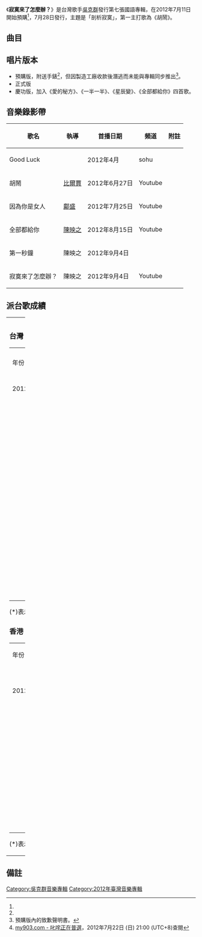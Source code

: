 {{Album infobox | 
|  Name        = 寂寞來了怎麼辦？
|  Type        = 專輯
|  Artist      = [[吳克群|吳克群]]
|  Cover       = 吳克羣 寂寞來了怎麼辦？.jpg
|  Released    = 2012年7月28日<ref name="sed">[http://www.seedmusic.com.tw/hotnews/Detail.aspx?id=8691 【預購】吳克羣 2012剖心寂寞力作《寂寞來了怎麼辦》]，2012年7月22日 (日) 21:05 (UTC+8)查閱{{zh-hant}}</ref><br>2012年8月17日（慶功版）<ref>[http://skymusic.com.hk/?p=32458 吳克群 寂寞來了怎麼辦? (慶功版) - Sky Music]，2012年8月22日 (三) 10:45 (UTC+8)查閱{{zh-hant}}</ref>
|  Recorded    = 2011年-2012年
|  Genre       = [[國語流行音樂|國語流行音樂]]
|  Length      = 45:14<br>1:02:10（慶功版）
|  Label       = [[種子音樂|種子音樂]]（台灣）<br>[[英皇娛樂|英皇娛樂]]（香港）
|  Number      =
|  Producer    = 吳克羣、[[陳建良|陳建良]]、[[奧斯卡_(音樂人)|奧斯卡]]
|  Reviews     = 
|  Last album  = [[愛我_恨我|愛我 恨我]]<br />(2010年)
|  This album  = '''寂寞來了怎麼辦？'''<br /> (2012年)
|  Next album  = [[數星星的人|數星星的人]]<br />(2015年)
}}
《'''寂寞來了怎麼辦？'''》是台灣歌手[[吳克群|吳克群]]發行第七張國語專輯，在2012年7月11日開始預購<ref name="sed"/>，7月28日發行，主題是「剖析寂寞」，第一主打歌為《胡鬧》。

== 曲目 ==
{{Tracklist
| total_length = 

| all_writing = [[吳克群|吳克群]]
| all_arranger = [[奧斯卡_(音樂人)|奧斯卡]]；除特別註明。
| all_producer = 吳克羣、[[陳建良|陳建良]]、奧斯卡

| title1 = Intro 狂歡
| longnote1 = 純音樂
| length1 = 1:14

| title2 = 寂寞來了怎麼辦？
| longnote2 = 第四主打
| length2 = 3:55

| title3 = 胡鬧
| longnote3 = 編曲：[[鴉片丹|鴉片丹]]<br>第一主打
| length3 = 5:28

| title4 = 追
| length4 = 4:13

| title5 = 因為你是女人
| longnote5 = 附加作詞：[[徐若瑄|徐若瑄]]<br>第二主打<br>[[八大電視|八大電視]]韓劇《[[愛情雨|愛情雨]]》片頭曲
| length5 = 4:41

| title6  = 第一秒鐘
| longnote6 = 第五主打
| length6 = 4:21

| title7 = Good Luck
| length7 = 3:28

| title8  = 別消費我的愛情
| length8 = 0:40

| title9 = Get Out
| length9 = 4:05

| title10 = 全部都給你
| length10 = 4:05

| title11 = Baby Maybe
| length11 = 4:16

| title12 = 早安
| length12 = 4:48

| title13 = 愛的秘方
| longnote13 = 限慶功版收錄<br>電視劇《[[料理情人夢|料理情人夢]]》片頭曲
| length13 = 4:04
 
| title14 = 一半一半
| longnote14 = 限慶功版收錄<br>電視劇《[[料理情人夢|料理情人夢]]》片尾曲
| length14 = 4:46

| title15 = 星辰變
| longnote15 = 限慶功版收錄
| length15 = 3:59

| title16 = 全部都給你
| longnote16 =（與[[鍾欣桐|鍾欣桐]]合唱）<br>第三主打<br>限慶功版收錄
| length16 = 4:05
}}

== 唱片版本 ==
*預購版，附送手錶<ref name="sed"/>，但因製造工廠收款後潛逃而未能與專輯同步推出<ref>預購版內的致歉聲明書。</ref>。
*正式版
*慶功版，加入《愛的秘方》、《一半一半》、《星辰變》、《全部都給你》四首歌。

== 音樂錄影帶 ==
{| class="wikitable"
! 歌名 !! 執導 !! 首播日期 !! 頻道 !! 附註
|-
|Good Luck||  ||2012年4月|| sohu ||
|-
|胡鬧|| [[比爾賈|比爾賈]] ||2012年6月27日|| Youtube ||
|-
|因為你是女人|| [[鄺盛|鄺盛]] ||2012年7月25日|| Youtube ||
|-
|全部都給你|| [[陳映之|陳映之]] ||2012年8月15日|| Youtube ||
|-
|第一秒鐘|| 陳映之 ||2012年9月4日||  ||
|-
|寂寞來了怎麼辦？||陳映之 ||2012年9月4日|| Youtube ||
|}

== 派台歌成績 ==
{| border="0" cellpadding="5" width="100%"
|----- valign="top"
| width="50%" | || width="50%" | 
|-----
| valign="top" |
===台灣===
{| class="wikitable"
|- 
| 年份 || 歌曲 ||幽浮||Hito||MTV||Channel V/FOX
|-
| 2012 || 胡鬧 || 11 || '''1''' || '''1''' || 5
|-
|  || 因為妳是女人 || '''1'''（兩周冠軍） || '''1''' || '''1'''（三周冠軍） || '''1'''（兩周冠軍）
|-
|  || 全部都給你（合唱版） || 2 || 3 || 3 || 2
|-
|  || 寂寞來了怎麼辦 ? || - || - || 6 || 7
|-
|  || 第一秒鐘 || - || - || - || 14
|}

(*)表示仍在榜上
'''粗體'''表示冠軍歌

===香港===
{| class="wikitable"
|- 
| 年份 || 歌曲 ||903||TVB||997||RTHK
|-
| 2012 || 胡鬧<ref>[http://www.my903.com/my903/my903SongElection/main.jsp?id=3008 my903.com - 叱咤正在普選]{{Dead link|date=2019年5月 |bot=InternetArchiveBot |fix-attempted=yes }}，2012年7月22日 (日) 21:00 (UTC+8)查閱{{zh-hant}}</ref> || - || - || 2（國語力） || -
|-
|  || 因為妳是女人 || - || - || '''1'''（國語力） || -
|-
|  || 全部都給你（合唱版） || - || '''1'''（TVB8） || 4（國語力） || -
|}

(*)表示仍在榜上
'''粗體'''表示冠軍歌

| valign="top" |

===新加坡===
{| class="wikitable" 
|- 
| 年份 || 歌曲 ||YES933||Radio1003
|-
| 2012 || 胡鬧 || 5 || 2
|-
|  || 因為妳是女人 || 12 || -
|}

===马来西亚===
{| class="wikitable" 
|- 
| 年份 || 歌曲 ||988
|-
| 2012 || 因為妳是女人 || 14
|}

(*)表示仍在榜上
'''粗體'''表示冠軍歌
|}

== 備註 ==
<div class="references-small">
<references></references>
</div>
[[Category:吳克群音樂專輯|Category:吳克群音樂專輯]]
[[Category:2012年臺灣音樂專輯|Category:2012年臺灣音樂專輯]]